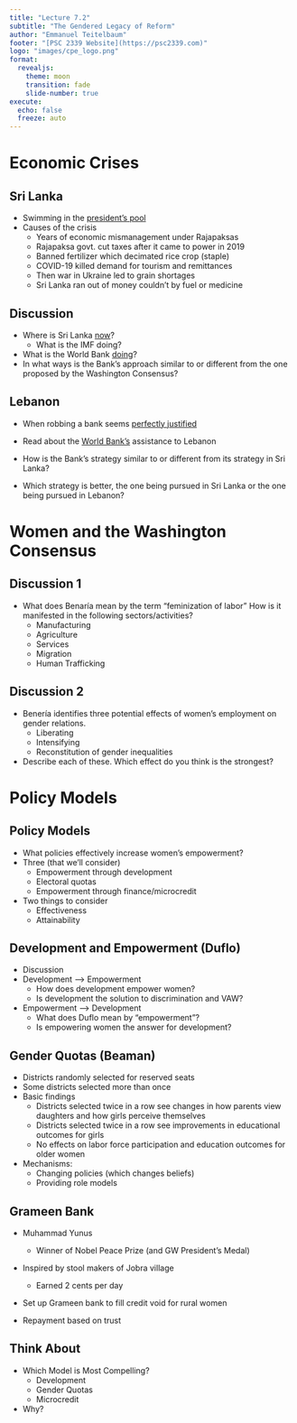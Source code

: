 ```yaml
---
title: "Lecture 7.2"
subtitle: "The Gendered Legacy of Reform"
author: "Emmanuel Teitelbaum"
footer: "[PSC 2339 Website](https://psc2339.com)"
logo: "images/cpe_logo.png"
format:
  revealjs:
    theme: moon
    transition: fade
    slide-number: true
execute:
  echo: false
  freeze: auto
---
```


# Economic Crises

## Sri Lanka

- Swimming in the [president's pool](https://www.bbc.com/news/av/world-asia-62105698)
- Causes of the crisis
  - Years of economic mismanagement under Rajapaksas
  - Rajapaksa govt. cut taxes after it came to power in 2019
  - Banned fertilizer which decimated rice crop (staple)
  - COVID-19 killed demand for tourism and remittances
  - Then war in Ukraine led to grain shortages
  - Sri Lanka ran out of money couldn't by fuel or medicine
  
## Discussion

- Where is Sri Lanka [now](https://www.nytimes.com/2023/01/31/business/sri-lanka-economy.html)?
  - What is the IMF doing?
- What is the World Bank [doing](https://blogs.worldbank.org/endpovertyinsouthasia/sri-lankas-crisis-offers-opportunity-reset-its-development-model)?  
- In what ways is the Bank's approach similar to or different from the one proposed by the Washington Consensus? 
 
## Lebanon

- When robbing a bank seems [perfectly justified](https://www.nytimes.com/2023/02/28/opinion/lebanon-crisis-economy-bank-robbers.html)

- Read about the [World Bank's](https://www.worldbank.org/en/country/lebanon/overview#1) assistance to Lebanon

- How is the Bank's strategy similar to or different from its strategy in Sri Lanka?

- Which strategy is better, the one being pursued in Sri Lanka or the one being pursued in Lebanon?

# Women and the Washington Consensus

## Discussion 1

- What does Benaría mean by the term “feminization of labor” How is it manifested in the following sectors/activities? 
	- Manufacturing
	- Agriculture
	- Services
	- Migration
	- Human Trafficking

## Discussion 2

- Benería identifies three potential effects of women’s employment on gender relations. 
	- Liberating
	- Intensifying
	- Reconstitution of gender inequalities
- Describe each of these. Which effect do you think is the strongest? 


# Policy Models

## Policy Models

- What policies effectively increase women’s empowerment?
- Three (that we’ll consider)
	- Empowerment through development 
	- Electoral quotas 
	- Empowerment through finance/microcredit 
- Two things to consider
	- Effectiveness
	- Attainability

## Development and Empowerment (Duflo)

- Discussion
- Development --> Empowerment
  - How does development empower women? 
  - Is development the solution to discrimination and VAW? 

- Empowerment --> Development
  - What does Duflo mean by "empowerment"?  
  - Is empowering women the answer for development?  

## Gender Quotas (Beaman) {.smaller}

- Districts randomly selected for reserved seats
- Some districts selected more than once
- Basic findings
	- Districts selected twice in a row see changes in how parents view daughters and how girls perceive themselves
	- Districts selected twice in a row see improvements in educational outcomes for girls
	- No effects on labor force participation and education outcomes for older women 
- Mechanisms:
	- Changing policies (which changes beliefs)
	- Providing role models

## Grameen Bank

- Muhammad Yunus
	- Winner of Nobel Peace Prize (and GW President's Medal)

- Inspired by stool makers of Jobra village
	- Earned 2 cents per day

- Set up Grameen bank to fill credit void for rural women

- Repayment based on trust


## Think About
- Which Model is Most Compelling? 
	- Development 
	- Gender Quotas
	- Microcredit

- Why? 